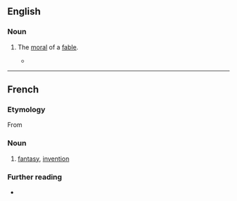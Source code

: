 ==English==

===Noun===
{{en-noun|~}}

# {{lb|en|obsolete}} The [[moral]] of a [[fable]].
#* {{quote-book|year=1969|author=Georges Perec, Gilbert Adair (translator)|title=A Void|passage=A crucial fact is that, my work advancing, what I'll find rising in priority isn't its initial point of application but its ongoing articulation for, if you think of it, communication (I might almost say 'communion') is ubiquitous, a signal coursing from this individual to that, from so-and-so to such-and-such, a two-way traffic in an idiom of transitivity or narrativity, fiction or imagination, '''affabulation''' or approbation, saga or song.}}

----

==French==

===Etymology===
From {{suffix|affabuler|tion|lang=fr}}

===Noun===
{{fr-noun|f}}

# [[fantasy]], [[invention]]

===Further reading===
* {{R:TLFi}}